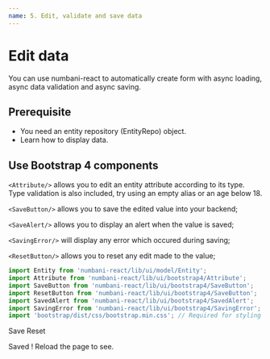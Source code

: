 ```yaml
---
name: 5. Edit, validate and save data
---
```



# Edit data

You can use numbani-react to automatically create form with async loading, async data validation and async saving.

## Prerequisite

- <Link to="docs-data-concepts">You need an entity repository (EntityRepo) object.</Link>
- <Link to="docs-data-display-entity">Learn how to display data.</Link>

## Use Bootstrap 4 components

`<Attribute/>` allows you to edit an entity attribute according to its type.
Type validation is also included, try using an empty alias or an age below 18.

`<SaveButton/>` allows you to save the edited value into your backend;

`<SaveAlert/>` allows you to display an alert when the value is saved;

`<SavingError/>` will display any error which occured during saving;

`<ResetButton/>` allows you to reset any edit made to the value;

```javascript
import Entity from 'numbani-react/lib/ui/model/Entity';
import Attribute from 'numbani-react/lib/ui/bootstrap4/Attribute';
import SaveButton from 'numbani-react/lib/ui/bootstrap4/SaveButton';
import ResetButton from 'numbani-react/lib/ui/bootstrap4/SaveButton';
import SavedAlert from 'numbani-react/lib/ui/bootstrap4/SavedAlert';
import SavingError from 'numbani-react/lib/ui/bootstrap4/SavingError';
import 'bootstrap/dist/css/bootstrap.min.css'; // Required for styling
```

<Playground>
<Entity repo={localHeroesRepo}
entityRef="myHero"
defaultValue={{
}}>

<Attribute label="Alias" name="alias" feedback="Enter your alias" edit />
<Attribute label="Age (in years)" name="age" feedback="Hero must be major" edit />
<Attribute label="Powers" name="powers" feedback="Enter maximum three valid powers" edit/>
<Attribute label="Active" name="active" edit/>

<SaveButton>Save</SaveButton> <ResetButton>Reset</ResetButton>

<SavedAlert>Saved ! Reload the page to see.</SavedAlert>

<SavingError/>

</Entity>
</Playground>





